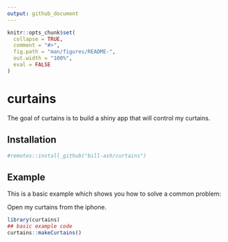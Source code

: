 ```yaml
---
output: github_document
---
```


<!-- README.md is generated from README.Rmd. Please edit that file -->

```r
knitr::opts_chunk$set(
  collapse = TRUE,
  comment = "#>",
  fig.path = "man/figures/README-",
  out.width = "100%", 
  eval = FALSE
)
```

# curtains

<!-- badges: start -->
<!-- badges: end -->

The goal of curtains is to build a shiny app that will control my curtains.

## Installation

```r
#remotes::install_github("bill-ash/curtains")
```

## Example

This is a basic example which shows you how to solve a common problem:

Open my curtains from the iphone.

```r
library(curtains)
## basic example code
curtains::makeCurtains()
```


